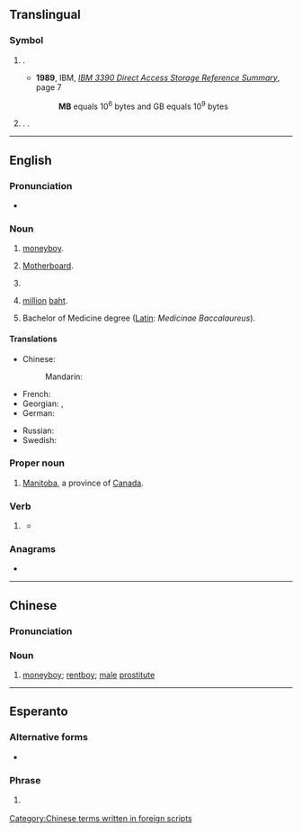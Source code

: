 {{also|Mb|mb'}}
{{character info|㎆}}
==Translingual==

===Symbol===
{{head|mul|symbol}}

# {{lb|mul|computing|formal}} {{l|en|megabyte}} {{gloss|1,000 [[kilobyte]]s or 1,000,000 bytes}}.
#* '''1989''', IBM, ''[http://bitsavers.informatik.uni-stuttgart.de/pdf/ibm/dasd/reference_summary/GX26-4577-0_3390_Reference_Summary_Jun89.pdf IBM 3390 Direct Access Storage Reference Summary]'', page 7
#*: '''MB''' equals 10<sup>6</sup> bytes and GB equals 10<sup>9</sup> bytes
# {{lb|mul|computing|informal}} {{l|en|mebibyte}} {{gloss|2<sup>10</sup> (1024) [[kibibytes]] or 2<sup>20</sup> (1,048,576) [[byte]]s}}. {{synonym of|mul|MiB|gloss=[[mebibyte]]}}.

----

==English==

===Pronunciation===
* {{audio|en|En-au-MB.ogg|Audio (AU)}}

===Noun===
{{en-noun}}

# {{lb|en|China|slang}} [[moneyboy]].
# {{lb|en|computing}} [[motherboard|Motherboard]].
# {{lb|en|military|US}} {{initialism of|en|[[marine]] [[barracks]]}}
# {{lb|en|Thailand}} [[million]] [[baht]].
# Bachelor of Medicine degree ([[Latin]]: ''Medicinae Baccalaureus'').

====Translations====
{{trans-top|Bachelor of Medicine degree}}
{{trans-mid}}
{{trans-bottom}}

{{trans-top|moneyboy (Chinese slang)}}
* Chinese:
*: Mandarin: {{t+|cmn|MB|tr=MB}}
{{trans-mid}}
{{trans-bottom}}

{{trans-top|megabyte}}
* French: {{t+|fr|Mo}}
* Georgian: {{t|ka|მბაიტი}}, {{t|ka|მბ}}
* German: {{t|de|MB}}
{{trans-mid}}
* Russian: {{t+|ru|Мб}}
* Swedish: {{t+|sv|MB|c}}
{{trans-bottom}}

{{trans-top|motherboard}}
{{trans-mid}}
{{trans-bottom}}

===Proper noun===
{{en-proper noun}}

# [[Manitoba]], a province of [[Canada]].
#: {{coordinate terms|en|AB|BC|NB|NL|NS|NT|NU|ON|PE|QC|SK|YT}}

===Verb===
{{head|en|verb}}

# {{lb|en|knitting}} {{abbreviation of|en|[[make]] [[bobble]]}}
#* {{quote-book|en|year=2011|author=Jane Davis|title=Knitting - The Complete Guide|page=145|passage=Row 1: K2, '''MB''', k1, do not turn.}}

===Anagrams===
* {{anagrams|en|a=bm|B&M|BM}}

----

==Chinese==

===Pronunciation===
{{rfp|zh}}

===Noun===
{{zh-noun}}

# {{lb|zh|slang}} [[moneyboy]]; [[rentboy]]; [[male]] [[prostitute]]

[[Category:Chinese terms written in foreign scripts]]

----

==Esperanto==

===Alternative forms===
* {{l|eo|MFB}}

===Phrase===
{{head|eo|phrase}}

# {{lb|eo|texting}} {{abbreviation of|eo|mi fartas bone|mi [fartas] bone|I am well}}